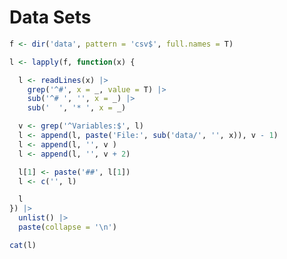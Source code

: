 # Data Sets {-}

```r
f <- dir('data', pattern = 'csv$', full.names = T)

l <- lapply(f, function(x) {

  l <- readLines(x) |>
    grep('^#', x = _, value = T) |>
    sub('^# ', '', x = _) |>
    sub('  ', '* ', x = _)

  v <- grep('^Variables:$', l)
  l <- append(l, paste('File:', sub('data/', '', x)), v - 1)
  l <- append(l, '', v )
  l <- append(l, '', v + 2)

  l[1] <- paste('##', l[1])
  l <- c('', l)

  l
}) |>
  unlist() |> 
  paste(collapse = '\n')

```

```r
cat(l)
```

